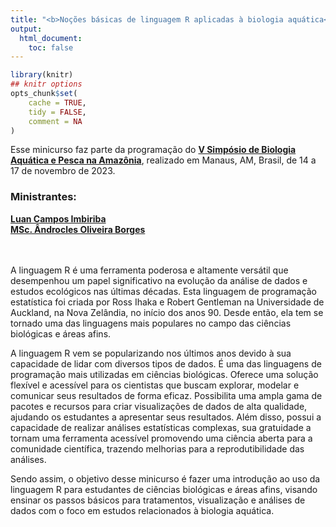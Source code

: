```yaml
---
title: "<b>Noções básicas de linguagem R aplicadas à biologia aquática</b>"
output:
  html_document:
    toc: false
---
```


```r
library(knitr)
## knitr options
opts_chunk$set(
    cache = TRUE,
    tidy = FALSE,
    comment = NA
)

```

Esse minicurso faz parte da programação do [**V Simpósio de Biologia Aquática e Pesca na Amazônia**](https://doity.com.br/v-simposio-de-biologia-aquatica-e-pesca-na-amazonia), realizado em Manaus, AM, Brasil, de 14 a 17 de novembro de 2023.

### Ministrantes:
[**Luan Campos Imbiriba**](http://lattes.cnpq.br/2201358403322252)
<br>
[**MSc. Ândrocles Oliveira Borges**](http://lattes.cnpq.br/7531576890292039)

<br>
<br>
A linguagem R é uma ferramenta poderosa e altamente versátil que desempenhou um papel significativo na evolução da análise de dados e estudos ecológicos nas últimas décadas. Esta linguagem de programação estatística foi criada por Ross Ihaka e Robert Gentleman na Universidade de Auckland, na Nova Zelândia, no início dos anos 90. Desde então, ela tem se tornado uma das linguagens mais populares no campo das ciências biológicas e áreas afins.

A linguagem R vem se popularizando nos últimos anos devido à sua capacidade de lidar com diversos tipos de dados. É uma das linguagens de programação mais utilizadas em ciências biológicas. Oferece uma solução flexível e acessível para os cientistas que buscam explorar, modelar e comunicar seus resultados de forma eficaz. Possibilita uma ampla gama de pacotes e recursos para criar visualizações de dados de alta qualidade, ajudando os estudantes a apresentar seus resultados. Além disso, possui a capacidade de realizar análises estatísticas complexas, sua gratuidade a tornam uma ferramenta acessível promovendo uma ciência aberta para a comunidade científica, trazendo melhorias para a reprodutibilidade das análises.

Sendo assim, o objetivo desse minicurso é fazer uma introdução ao uso da linguagem R para estudantes de ciências biológicas e áreas afins, visando ensinar os passos básicos para tratamentos, visualização e análises de dados com o foco em estudos relacionados à biologia aquática. 

